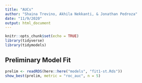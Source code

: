 ```yaml
---
title: "AUCs"
author: "Shaina Trevino, Akhila Nekkanti, & Jonathan Pedroza"
date: "11/9/2020"
output: html_document
---
```


```r
knitr::opts_chunk$set(echo = TRUE)
library(tidyverse)
library(tidymodels)
```

## Preliminary Model Fit

```r
prelim <- readRDS(here::here("models", "fit1-st.Rds"))
show_best(prelim, metric = "roc_auc", n = 5) 
```

